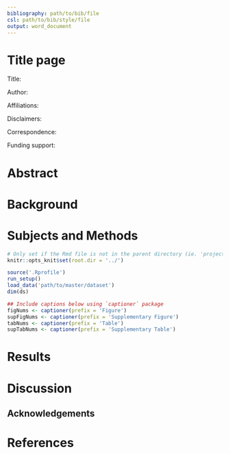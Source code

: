 ```yaml
---
bibliography: path/to/bib/file
csl: path/to/bib/style/file
output: word_document
---
```


# Title page #

Title:

Author:

Affiliations:

Disclaimers:

Correspondence:

Funding support:

# Abstract #

# Background #

# Subjects and Methods #

<!--
## Load data ##
-->

```r
# Only set if the Rmd file is not in the parent directory (ie. 'projectname/')
knitr::opts_knit$set(root.dir = '../')
```

```r
source('.Rprofile')
run_setup()
load_data('path/to/master/dataset')
dim(ds)
```

```r
## Include captions below using `captioner` package
figNums <- captioner(prefix = 'Figure')
supFigNums <- captioner(prefix = 'Supplementary Figure')
tabNums <- captioner(prefix = 'Table')
supTabNums <- captioner(prefix = 'Supplementary Table')
```

# Results #

# Discussion #

## Acknowledgements ##

# References #
